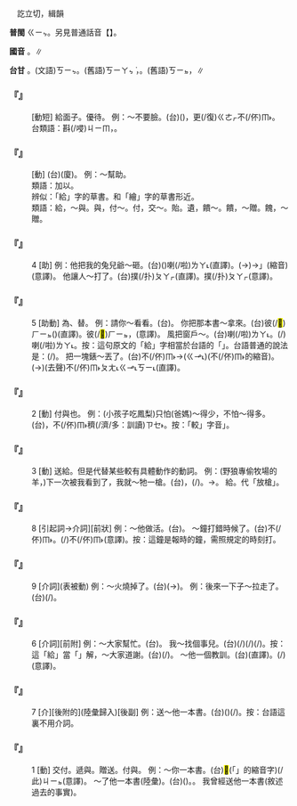 
=={{ruby|給|ㄍㄟˇ}}==

　訖立切，緝韻

'''普閩''' <rt>ㄍㄧㆴ</rt>。另見普通話音【{{ruby|給|ㄐㄧˇ}}】。

'''國音''' {{ruby|(語)|ㄍㄟˇ}}。{{ruby|(文)|ㄐㄧˇ}}∥

'''台甘''' {{ruby|(文)|ㄍㄧㆴ}}。(文語)<rt>ㄎㄧㆴ</rt>。(舊語)<rt>ㄎㄧㄚㆴ ͘</rt>，{{ruby|給|ㄎㄧㄚㆴ ͘}}{{ruby|費|ㄏㄨㄧ˪}}。(舊語)<rt>ㄎㄧㆵ</rt>，{{ruby|給|ㄎㄧㆵ}}{{ruby|人|ㄌㄤˊ}}{{ruby|扑|ㄆㄚㆷ}}∥

    

==='''『{{ruby|給|ㄍㄟˇ}}{{ruby|臉|ㄌㄧㄢˇ}}』'''===
: [動短] 給面子。優待。 例：～不要臉。(台){{ruby|<mark>&#xffa49;</mark>|ㆠㆤㆷ}}{{ruby|/|ㆠㄨㆤㆷ}}({{ruby|共|ㄍㄚ˫}}){{ruby|付|ㄏㆦ˫}}{{ruby|伊|ㄧ}}{{ruby|有|ㄨ˫}}{{ruby|體|ㄊㆤˋ}}{{ruby|面|ㆠㄧㄢ˫}}，{{ruby|伊|ㄧ}}更(/復)<rt>ㄍㄜㆷ</rt>{{ruby|/|ㄍㄜ˪}}不(/伓)<rt>ㆬ˫</rt>{{ruby|知|ㄗㄞ}}{{ruby|好|ㄏㄜˋ}}{{ruby|<mark>&#xffcda;</mark>|ㆠㄞˋ}}。
:台類語：{{ruby|<mark>&#xffa49;</mark>|ㆠㆤㆷ}}{{ruby|/|ㆠㄨㆤㆷ}}斟(/唚)<rt>ㄐㄧㆬ</rt>{{ruby|伊|ㄧ}}，{{ruby|伊|ㄧ}}{{ruby|叫|ㄍㄧㄜ˪}}{{ruby|是|ㄒㄧ˫}}{{ruby|<mark>&#xffa49;</mark>|ㆠㆤㆷ}}{{ruby|/|ㆠㄨㆤㆷ}}{{ruby|咬|ㄍㄚ˫}}{{ruby|伊|·ㄧ}}。
:
    

==='''『{{ruby|給|ㄍㄟˇ}}{{ruby|以|ㄧˇ}}』'''===
: [動] (台){{ruby|共|ㄍㄚ˫}}{{ruby|伊|ㄧ}}(廈)。 例：～幫助。
:類語：加以。
:
:辨似：「給」字的草書。和「繪」字的草書形近。
:
:類語：給，～與。與，付～。付，交～。貽。遺，饋～。饋，～贈。餽，～贈。
:
    

==='''『{{ruby|給|ㄍㄟˇ}}』'''===
:4  [助] 例：他把我的兔兒爺～砸。(台){{ruby|伊|ㄧ}}{{ruby|將|ㄐㄧㆲ}}{{ruby|我|ㆣㄨㄚˋ}}{{ruby|丌|ㆤ}}{{ruby|兔|ㄊㆦ˪}}{{ruby|仔|ㄚ}}({{ruby|塗|ㄊㆦˊ}}{{ruby|做|ㄗㄨㆤ˪}}{{ruby|/|ㄗㄜ˪}}{{ruby|丌|ㆤ}}{{ruby|玩|ㄨㄢˋ}}{{ruby|具|ㄍㄨ˫}}){{ruby|共|ㄍㄚ˫}}{{ruby|人|ㄌㄤˊ}}{{ruby|<mark>&#xffad2;</mark>|ㄌㆲ˪}}{{ruby|破|ㄆㄨㄚ˪}}喇(/啦)<rt>ㄌㄚ˪</rt>(直譯)。{{ruby|我|ㆣㄨㄚˋ}}{{ruby|丌|ㆤ}}{{ruby|兔|ㄊㆦ˪}}{{ruby|仔|ㄚ}}{{ruby|乞|ㄎㄧ˪}}(→{{ruby|去|ㄎㄧ˪}}){{ruby|付|ㄏㆦ˫}}{{ruby|伊|ㄧ}}{{ruby|共|ㄍㄚ˫}}{{ruby|人|ㄌㄤˊ}}→{{ruby|「|ㄍㄤ˪}}」(縮音){{ruby|<mark>&#xffad2;</mark>|ㄌㆲ˪}}{{ruby|破|ㄆㄨㄚ˪}}{{ruby|去|ㄎㄧ˪}}(意譯)。 他讓人～打了。(台){{ruby|伊|ㄧ}}{{ruby|付|ㄏㆦ˫}}{{ruby|人|ㄌㄤ˫}}{{ruby|共|ㄍㄚ}}撲(/扑)<rt>ㄆㄚㆷ</rt>(直譯)。{{ruby|伊|ㄧ}}{{ruby|去|ㄎㄧ˪}}{{ruby|付|ㄏㆦ˫}}{{ruby|人|ㄌㄤ˫}}撲(/扑)<rt>ㄆㄚㆷ</rt>{{ruby|著|ㄉㄧㄜㆷ}}(意譯)。
    

==='''『{{ruby|給|ㄍㄟˇ}}』'''===
:5  [助動] 為、替。 例：請你～看看。(台){{ruby|請|ㄑㄧㆩˋ}}{{ruby|汝|ㄌㄧˋ}}{{ruby|共|ㄍㄚ˫}}{{ruby|我|ㆣㄨㄚˋ}}{{ruby|看|ㄎㄨㆩ˪}}{{ruby|一|ㄐㄧㆵ ͘}}{{ruby|下|·ㆤ˫}}。 你把那本書～拿來。(台){{ruby|汝|ㄌㄧˋ}}{{ruby|將|ㄐㄧㆲ}}彼(/<mark>&#xf8fbe;</mark>)<rt>ㄏㄧㆵ</rt>{{ruby|本|ㄅㄨㄣˋ}}{{ruby|冊|ㄘㆤㆷ}}{{ruby|共|ㄍㄚ˫}}({{ruby|伊|ㄧ}}{{ruby|或|ㄧㄚㆷ ͘}}{{ruby|我|ㆣㄨㄚˋ}}){{ruby|提|ㄊㆤˊ}}{{ruby|→|ㄊㆤㆷ ͘}}{{ruby|來|·ㄌㄞˊ}}(直譯)。彼(/<mark>&#xf8fbe;</mark>)<rt>ㄏㄧㆵ</rt>{{ruby|本|ㄅㄨㄣˋ}}{{ruby|冊|ㄘㆤㆷ}}，{{ruby|汝|ㄌㄧˋ}}{{ruby|去|ㄎㄧ˪}}{{ruby|共|ㄍㄚ˫}}{{ruby|我|ㆣㄨㄚˋ}}{{ruby|提|ㄊㆤˊ}}{{ruby|→|ㄊㆤㆷ ͘}}{{ruby|來|·ㄌㄞˊ}}(意譯)。 風把窗戶～{{ruby|吹|ㄔㄨㄟ}}{{ruby|開|ㄎㄞ}}{{ruby|了|ㄌㄜ}}。(台){{ruby|風|ㄏㆲ}}{{ruby|將|ㄐㄧㆲ}}{{ruby|窗|ㄊㄤ}}{{ruby|仔|ㄚ}}{{ruby|吹|ㄘㆤ}}{{ruby|/|ㄘㄨㆤ}}{{ruby|開|ㄎㄨㄧ}}{{ruby|去|ㄎㄧ˪}}喇(/啦)<rt>ㄌㄚ˪</rt>。{{ruby|窗|ㄊㄤ}}{{ruby|仔|ㄚ}}{{ruby|門|ㄇㆭˊ}}{{ruby|去|ㄎㄧ˪}}{{ruby|付|ㄏㆦ˫}}{{ruby|風|ㄏㆲ}}{{ruby|/|ㄏㄨㄤ}}{{ruby|吹|ㄘㆤ}}{{ruby|/|ㄘㄨㆤ}}(/{{ruby|<mark>&#xffad2;</mark>|ㄌㆲˋ}}){{ruby|開|ㄎㄨㄧ}}{{ruby|去|ㄎㄧ˪}}喇(/啦)<rt>ㄌㄚ˪</rt>。按：這句原文的「給」字相當於台語的「{{ruby|共|ㄍㄤ˫}}{{ruby|→|ㄍㄚ˫}}」。台語普通的說法是：{{ruby|風|ㄏㆲ}}{{ruby|/|ㄏㄨㄤ}}{{ruby|吹|ㄘㆤ}}{{ruby|/|ㄘㄨㆤ}}(/{{ruby|透|ㄊㄠ˪}}){{ruby|到|ㄍㄚㆷ}}{{ruby|窗|ㄊㄤ}}{{ruby|仔|ㄚ}}{{ruby|門|ㄇㆭˊ}}{{ruby|開|ㄎㄨㄧ}}{{ruby|( )|ㄏㄧㄚ}}{{ruby|( )|ㄏㄧㄚ}}。 把一塊錶～丟了。(台){{ruby|一|ㄐㄧㆵ ͘}}{{ruby|個|ㆤˊ}}{{ruby|錶|ㄅㄧㄜˋ}}{{ruby|仔|ㄚ}}{{ruby|煞|ㄙㄨㄚㆷ}}{{ruby|共|ㄍㄚ˫}}{{ruby|伊|ㄧ}}{{ruby|扑|ㄆㄚㆷ}}不(/伓)<rt>ㆬ˫</rt>{{ruby|見|ㄍㄧㄢ˪}}{{ruby|/|ㄍㆪ˪}}→{{ruby|去|ㄎㄧ˪}}({{ruby|/|ㄆㄤ˪}}<rt>ㄍㆪ˪</rt>)({{ruby|扑|ㄆㄚㆷ}}不(/伓)<rt>ㆬ˫</rt>{{ruby|見|ㄍㄧㄢ˪}}{{ruby|/|ㄍㆪ˪}}的縮音)。{{ruby|錶|ㄅㄧㄜˋ}}{{ruby|仔|ㄚ}}{{ruby|乞|ㄎㄧ˪}}(→{{ruby|去|ㄎㄧ˪}})(去聲){{ruby|付|ㄏㆦ˫}}{{ruby|我|ㆣㄨㄚˋ}}{{ruby|扑|ㄆㄚㆷ}}不(/伓)<rt>ㆬ˫</rt>{{ruby|見|ㄍㄧㄢ˪}}{{ruby|去|ㄎㄧ˪}}{{ruby|→|ㄍㄚ˫}}<rt>ㄆㄤ˪</rt><rt>ㄍㆪ˪</rt><rt>ㄎㄧ˪</rt>(直譯)。
    

==='''『{{ruby|給|ㄍㄟˇ}}』'''===
:2  [動] 付與也。 例：(小孩子吃鳳梨)只怕(爸媽)～得少，不怕～得多。(台){{ruby|乾|ㄍㄢ}}{{ruby|礁|ㄉㄚ}}{{ruby|驚|ㄍㄧㆩ}}{{ruby|見|ㄍㆪ˪}}{{ruby|人|ㄌㄤˊ}}{{ruby|付|ㄏㆦ˫}}{{ruby|伊|ㄧ}}{{ruby|較|ㄎㄚㆷ}}{{ruby|少|ㄐㄧㄜˋ}}，不(/伓)<rt>ㆬ˫</rt>{{ruby|驚|ㄍㄧㆩ}}{{ruby|人|ㄌㄤ˫}}{{ruby|付|ㄏㆦ˫}}{{ruby|伊|ㄧ}}{{ruby|較|ㄎㄚㆷ}}穧(/濟/多：訓讀)<rt>ㄗㆤ˫</rt>{{ruby|/|ㄗㄨㆤ˫}}。按：「較」字音{{ruby|「|ㄍㄠ˪}}{{ruby|→|ㄍㄚ˪}}{{ruby|→|ㄎㄚ˪}}{{ruby|→|ㄎㄚㆷ}}」。
    

==='''『{{ruby|給|ㄍㄟˇ}}』'''===
:3  [動] 送給。但是代替某些較有具體動作的動詞。 例：(野狼專偷牧場的羊，)下一次被我看到了，我就～牠一槍。(台){{ruby|後|ㄠ˫}}{{ruby|擺|ㄅㄞˋ}}{{ruby|付|ㄏㆦ˫}}{{ruby|我|ㆣㄨㄚˋ}}{{ruby|看|ㄎㄨㆩ˪}}{{ruby|著|ㄉㄧㄜㆷ ͘}}，{{ruby|我|ㆣㄨㄚˋ}}{{ruby|著|ㄉㄧㄜㆷ}}(/{{ruby|都|ㄉㄜ˫}}){{ruby|<mark>&#xffa49;</mark>|ㆠㆤㆷ}}{{ruby|/|ㆠㄨㆤㆷ}}{{ruby|付|ㄏㆦ˫}}{{ruby|伊|ㄧ}}{{ruby|一|ㄐㄧㆵ ͘}}{{ruby|銃|ㄑㄧㄥ˪}}。→{{ruby|<mark>&#xffb58;</mark>|ㆣㄧㄚㆷ}}{{ruby|銃|ㄑㄧㄥ˪}}{{ruby|扑|ㄆㄚㆷ}}{{ruby|伊|ㄧ}}。 給。代「放槍」。
    

==='''『{{ruby|給|ㄍㄟˇ}}』'''===
:8  [引起詞→介詞][前狀] 例：～他做活。(台){{ruby|共|ㄍㄚ˫}}{{ruby|伊|ㄧ}}{{ruby|做|ㄗㄨㆤ˪}}{{ruby|/|ㄗㄜ˪}}{{ruby|工|ㄎㄤ}}{{ruby|課|ㄎㆤ˪}}{{ruby|/|ㄎㄨㆤ˪}}。 ～鐘打錯時候了。(台){{ruby|共|ㄍㄚ˫}}{{ruby|鐘|ㄐㄧㄥ}}{{ruby|摃|ㄍㆲ˪}}不(/伓)<rt>ㆬ˫</rt>{{ruby|著|ㄉㄧㄜㆷ ͘}}{{ruby|時|ㄒㄧˊ}}{{ruby|陣|ㄗㄨㄣ˫}}。{{ruby|摃|ㄍㆲ˪}}(/{{ruby|叩|ㄎㄚ˪}}){{ruby|鐘|ㄐㄧㄥ}}{{ruby|摃|ㄍㆲ˪}}不(/伓)<rt>ㆬ˫</rt>{{ruby|著|ㄉㄧㄜㆷ ͘}}{{ruby|時|ㄒㄧˊ}}(意譯)。按：這鐘是報時的鐘，需照規定的時刻打。
    

==='''『{{ruby|給|ㄍㄟˇ}}』'''===
:9  [介詞](表被動) 例：～火燒掉了。(台){{ruby|乞|ㄎㄧ˪}}(→{{ruby|去|ㄎㄧ˪}}){{ruby|付|ㄏㆦ˫}}{{ruby|火|ㄏㆤˋ}}{{ruby|/|ㄏㄨㆤˋ}}{{ruby|/|ㄏㄜˋ}}{{ruby|燒|ㄒㄧㄜ}}{{ruby|去|ㄎㄧ˪}}。 例：後來一下子～拉走了。(台){{ruby|後|ㄠ˫}}{{ruby|來|ㄌㄞˊ}}{{ruby|做|ㄗㄨㆤ˪}}{{ruby|/|ㄗㄜ˪}}{{ruby|一|ㄐㄧㆵ ͘}}{{ruby|下|ㆤ˫}}(/{{ruby|睏|ㄎㄨㄣ˪}}){{ruby|付|ㄏㆦ˫}}{{ruby|人|ㄌㄤˊ}}{{ruby|拖|ㄊㄨㄚ}}{{ruby|拖|ㄊㄨㄚ}}{{ruby|去|ㄎㄧ˪}}。
    

==='''『{{ruby|給|ㄍㄟˇ}}』'''===
:6  [介詞][前附] 例：～大家幫忙。(台){{ruby|共|ㄍㄚ˫}}{{ruby|大|ㄉㄚ˫}}{{ruby|家|ㄍㆤ}}{{ruby|<mark>&#xf91c0;</mark>|ㄉㄠ˪}}{{ruby|腳|ㄎㄚ}}{{ruby|手|ㄑㄧㄨˋ}}。 我～找個事兒。(台){{ruby|我|ㆣㄨㄚˋ}}{{ruby|共|ㄍㄚ˫}}{{ruby|伊|ㄧ}}{{ruby|尋|ㄘㆤ˫}}{{ruby|/|ㄘㄨㆤ˫}}{{ruby|著|ㄉㄧㄜㆷ ͘}}{{ruby|一|ㄐㄧㆵ}}{{ruby|個|ㆤˊ}}{{ruby|載|ㄉㄞ˫}}(/{{ruby|戴|ㄉㄞ˪}}){{ruby|事|ㄐㄧ˪}}(/{{ruby|事|ㄉㄞ˫}}{{ruby|情|ㄐㄧ˪}})(/{{ruby|工|ㄍㄤ}}{{ruby|作|ㄗㆦㆶ}})。按：這「給」當「{{ruby|為|ㄨㄟˋ}}」解，～大家道謝。(台){{ruby|向|ㄏㄧㆲ˪}}(/{{ruby|對|ㄉㄨㄧ˪}}){{ruby|大|ㄉㄞ˫}}{{ruby|家|ㄍㆤ}}{{ruby|說|ㄙㄨㆤㆷ}}{{ruby|/|ㄙㆤㆷ}}{{ruby|多|ㄉㄜ}}{{ruby|謝|ㄒㄧㄚ˫}}。 ～他一個教訓。(台){{ruby|付|ㄏㆦ˫}}{{ruby|伊|ㄧ}}{{ruby|一|ㄐㄧㆵ}}{{ruby|個|ㆤˊ}}{{ruby|教|ㄍㄠ˪}}{{ruby|訓|ㄏㄨㄣ˪}}(直譯)。{{ruby|加|ㄍㄚ}}(/{{ruby|共|ㄍㄚ˫}}){{ruby|伊|ㄧ}}{{ruby|教|ㄍㄠ˪}}{{ruby|訓|ㄏㄨㄣ˪}}{{ruby|一|ㄐㄧㆵ ͘}}{{ruby|下|·ㆤ˫}}(意譯)。
    

==='''『{{ruby|給|ㄍㄟˇ}}』'''===
:7  [介][後附的](陸彙歸入)[後副] 例：送～他一本書。(台)({{ruby|我|ㆣㄨㄚˋ}}){{ruby|送|ㄙㄤ˪}}(/{{ruby|付|ㄏㆦ˫}}){{ruby|伊|ㄧ}}{{ruby|一|ㄐㄧㆵ ͘}}{{ruby|本|ㄅㄨㄣˋ}}{{ruby|冊|ㄘㆤㆷ}}。按：台語這裏不用介詞。
    

==='''『{{ruby|給|ㄍㄟˇ}}』'''===
:1  [動] 交付。遞與。贈送。付與。 例：～你一本書。(台){{ruby|我|ㄍㄨㄚˋ}}<mark>&#xffb50;</mark>(「{{ruby|此|ㄐㄧˋ}}{{ruby|一|ㄐㄧㆵ ͘}}」的縮音字)(/此)<rt>ㄐㄧㆵ</rt>{{ruby|本|ㄅㄨㄣˋ}}{{ruby|冊|ㄘㆤㆷ}}{{ruby|付|ㄏㆦ˫}}{{ruby|汝|ㄌㄧˋ}}(意譯)。 ～了他一本書(陸彙)。(台)({{ruby|我|ㆣㄨㄚˋ}}){{ruby|送|ㄙㄤ˪}}{{ruby|伊|ㄧ}}{{ruby|一|ㄐㄧㆵ ͘}}{{ruby|本|ㄅㄨㄣˋ}}{{ruby|書|ㄗㄨ}}。{{ruby|我|ㆣㄨㄚˋ}}{{ruby|有|ㄨ˫}}{{ruby|送|ㄙㄤ˪}}{{ruby|伊|ㄧ}}{{ruby|一|ㄐㄧㆵ ͘}}{{ruby|本|ㄅㄨㄣˋ}}{{ruby|冊|ㄘㆤㆷ}}。 我曾經送他一本書(敘述過去的事實)。
    
